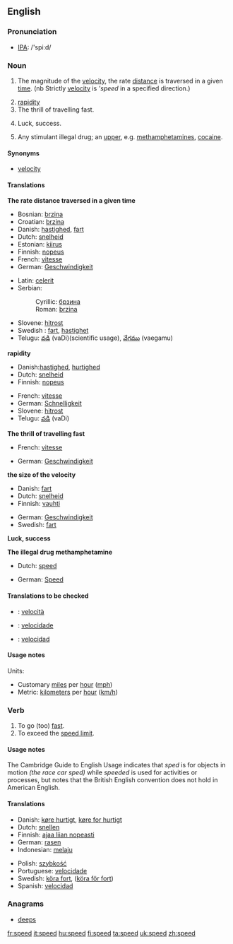 ==English==

===Pronunciation===
*[[w:IPA|IPA]]: /'spiːd/

===Noun===
{{en-noun|speed|speeds}}

# {{math}} {{physics}} The magnitude of the [[velocity]], the rate [[distance]] is traversed in a given [[time]]. (nb Strictly [[velocity]] is '''speed'' in a specified direction.)
# [[rapidity]]
# The thrill of travelling fast.
# {{archaic}} Luck, success.
# {{slang}} Any stimulant illegal drug; an [[upper]], e.g. [[methamphetamine]]s, [[cocaine]].

====Synonyms====
*[[velocity]]

====Translations====
'''The rate distance traversed in a given time'''
{{top}}
*Bosnian: [[brzina#Bosnian|brzina]] {{f}}
*Croatian: [[brzina#Croatian|brzina]] {{f}}
*Danish: [[hastighed]], [[fart]]
*Dutch: [[snelheid]] {{f}}
*Estonian: [[kiirus]]
*Finnish: [[nopeus]]
*French: [[vitesse]] {{f}}
*German: [[Geschwindigkeit]] {{f}}
{{mid}}
*Latin: [[celerit]]
*Serbian:
*:Cyrillic: [[брзина#Serbian|брзина]] {{f}}
*:Roman: [[brzina#Serbian|brzina]]   {{f}}
*Slovene: [[hitrost]] {{f}}
*Swedish : [[fart]], [[hastighet]]
*Telugu: [[వడి]] (vaDi)(scientific usage), [[వేగము]] (vaegamu)
{{bottom}}

'''rapidity'''
{{top}}
*Danish:[[hastighed]], [[hurtighed]]
*Dutch: [[snelheid]] {{f}}
*Finnish: [[nopeus]]
{{mid}}
*French: [[vitesse]]
*German: [[Schnelligkeit]]
*Slovene: [[hitrost]] {{f}}
*Telugu: [[వడి]] (vaDi)
{{bottom}}

'''The thrill of travelling fast'''
{{top}}
*French: [[vitesse]]
{{mid}}
*German: [[Geschwindigkeit]] {{f}}
{{bottom}}

'''the size of the velocity'''
{{top}}
*Danish: [[fart]]
*Dutch: [[snelheid]] {{f}}
*Finnish: [[vauhti]]
{{mid}}
*German: [[Geschwindigkeit]] {{f}}
*Swedish: [[fart]]
{{bottom}}

'''Luck, success'''
{{top}}
{{mid}}
{{bottom}}

'''The illegal drug methamphetamine'''
{{top}}
*Dutch: [[speed#Dutch|speed]]
{{mid}}
*German: [[Speed]] {{n}}
{{bottom}}

====Translations to be checked====
{{checktrans}}

*{{ttbc|Italian}}: [[velocità]]

*{{ttbc|Portuguese}}: [[velocidade]]
*{{ttbc|Spanish}}: [[velocidad]]


====Usage notes====
Units:
*Customary [[mile]]s per [[hour]] ([[mph]])
*Metric: [[kilometer]]s per [[hour]] ([[km/h]])

===Verb===
{{irregverb|'''to speed'''|'''[[speeds]]'''|'''[[sped]] '''or''' [[speeded]]'''|'''[[sped]] '''or''' [[speeded]]'''|'''[[speeding]]'''}}

# To go (too) [[fast]].
# To exceed the [[speed limit]].

====Usage notes====
The Cambridge Guide to English Usage indicates that ''sped'' is for objects in motion ''(the race car sped)'' while ''speeded'' is used for activities or processes, but notes that the British English convention does not hold in American English.  <!--Sped is the only correct form in American English, but additional references are still needed for that...rfv?  Also, should ''speeded'' be only listed as a related term to [[sped]] but not linked here at all?-->

====Translations====
{{top}}
*Danish: [[køre hurtigt]], [[køre for hurtigt]]
*Dutch: [[snellen]]
*Finnish: [[ajaa liian nopeasti]]
*German: [[rasen]]
*Indonesian: [[laju|melaju]]
{{mid}}
*Polish: [[szybkość]]
*Portuguese: [[velocidade]]
*Swedish: [[köra fort]], ([[köra för fort]])
*Spanish: [[velocidad]]
{{bottom}}

===Anagrams===
*[[deeps]]

[[fr:speed]]
[[it:speed]]
[[hu:speed]]
[[fi:speed]]
[[ta:speed]]
[[uk:speed]]
[[zh:speed]]